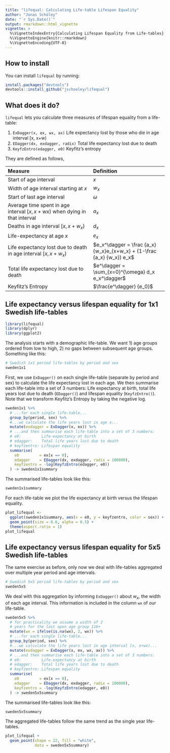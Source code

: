 ```yaml
---
title: "lifequal: Calculating Life-table Lifespan Equality"
author: "Jonas Schöley"
date: "`r Sys.Date()`"
output: rmarkdown::html_vignette
vignette: >
  %\VignetteIndexEntry{Calculating Lifespan Equality from Life-tables}
  %\VignetteEngine{knitr::rmarkdown}
  %\VignetteEncoding{UTF-8}
---
```


How to install
--------------

You can install `lifequal` by running:

```r
install.packages("devtools")
devtools::install_github("jschoeley/lifequal")
```

What does it do?
----------------

`lifequal` lets you calculate three measures of lifespan equality from a life-table:

  1) `ExDagger(x, ex, wx, ax)`
  Life expectancy lost by those who die in age interval [x, x+w)
  2) `EDagger(dx, exdagger, radix)`
  Total life expectancy lost due to death
  3) `KeyfzEntro(edagger, e0)`
  Keyfitz's entropy

They are defined as follows,

--------------------------------------------------------------------------------
Measure                                    Definition
------------------------------------------ -------------------------------------
Start of age interval                      $x$

Width of age interval starting at $x$      $w_x$

Start of last age interval                 $\omega$

Average time spent in age interval         $a_x$
$[x, x+wx)$ when dying in that interval

Deaths in age interval $[x, x+w_x)$        $d_x$

Life-expectancy at age $x$                 $e_x$

Life expectancy lost due to death in age   $e_x^\dagger = \frac {a_x} {w_x}e_{x+w_x} + (1-\frac {a_x} {w_x}) e_x$
interval $[x, x+w_x)$

Total life expectancy lost due to death    $e^\dagger = \sum_{x=0}^{\omega} d_x e_x^\dagger$

Keyfitz's Entropy                          $\frac{e^\dagger} {e_0}$
--------------------------------------------------------------------------------

Life expectancy versus lifespan equality for 1x1 Swedish life-tables
--------------------------------------------------------------------

```r
library(lifequal)
library(dplyr)
library(ggplot2)
```

The analysis starts with a demographic life-table. We want 1) age groups ordered from low to high, 2) no gaps between subsequent age groups. Something like this:

```r
# Swedish 1x1 period life-tables by period and sex
sweden1x1
```

First, we use `ExDagger()` on each single life-table (separate by period and sex) to calculate the life expectancy lost in each age. We then summarise each life-table into a set of 3 numbers: Life expectancy at birth, total life years lost due to death (`EDagger()`) and lifespan equality (`KeyfzEntro()`). Note that we transform Keyfitz's Entropy by taking the negative log.

```r
sweden1x1 %>%
  # ...for each single life-table...
  group_by(period, sex) %>%
  #...we calculate the life years lost in age x...
  mutate(exdagger = ExDagger(x, ex)) %>%
  # ...and then summarise each life-table into a set of 3 numbers:
  # e0:         Life-expectancy at birth
  # edagger:    Total life years lost due to death
  # keyfzentro: Lifespan equality
  summarise(
    e0         = ex[x == 0],
    edagger    = EDagger(dx, exdagger, radix = 100000),
    keyfzentro = -log(KeyfzEntro(edagger, e0))
  ) -> sweden1x1summary
```

The summarised life-tables look like this:

```r
sweden1x1summary
```

For each life-table we plot the life expectancy at birth versus the lifespan equality.

```r
plot_lifequal <-
  ggplot(sweden1x1summary, aes(x = e0, y = keyfzentro, color = sex)) +
  geom_point(size = 0.6, alpha = 0.5) +
  theme(aspect.ratio = 1)
plot_lifequal
```

Life expectancy versus lifespan equality for 5x5 Swedish life-tables
--------------------------------------------------------------------

The same exercise as before, only now we deal with life-tables aggregated over multiple year period and age intervals.

```r
# Swedish 5x5 period life-tables by period and sex
sweden5x5
```

We deal with this aggregation by informing `ExDagger()` about $w_x$, the width of each age interval. This information is included in the column `wx` of our life-table.

```r
sweden5x5 %>%
  # for practicality we assume a width of 2
  # years for the last open age group 110+
  mutate(wx = ifelse(is.na(wx), 2, wx)) %>%
  # ...for each single life-table...
  group_by(period, sex) %>%
  #...we calculate the life years lost in age interval [x, x+wx)...
  mutate(exdagger = ExDagger(x, ex, wx, ax)) %>%
  # ...and then summarise each life-table into a set of 3 numbers:
  # e0:         Life-expectancy at birth
  # edagger:    Total life years lost due to death
  # keyfzentro: Lifespan equality
  summarise(
    e0         = ex[x == 0],
    edagger    = EDagger(dx, exdagger, radix = 100000),
    keyfzentro = -log(KeyfzEntro(edagger, e0))
  ) -> sweden5x5summary
```

The summarised life-tables look like this:

```r
sweden5x5summary
```

The aggregated life-tables follow the same trend as the single year life-tables.

```r
plot_lifequal +
  geom_point(shape = 22, fill = "white",
             data = sweden5x5summary)
```
